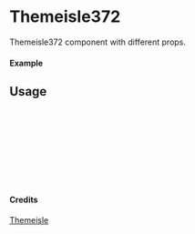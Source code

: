 
<Meta of={Themeisle372} title="Themeisle/Themeisle372" />

# Themeisle372

Themeisle372 component with different props.

#### Example

<Canvas of={Themeisle372.Primary} />

## Usage

```ts
import { Themeisle372 } from "yadl-ui";

const Example = () => {
  return (
      <Themeisle372 />
  );
};

export default Example;
```

#### Credits
[Themeisle](https://themeisle.com/illustrations)
